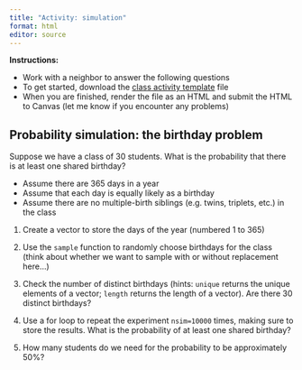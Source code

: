 ```yaml
---
title: "Activity: simulation"
format: html
editor: source
---
```


**Instructions:** 

* Work with a neighbor to answer the following questions 
* To get started, download the [class activity template](https://sta279-f25.github.io/class_activities/ca_12_template.qmd) file
* When you are finished, render the file as an HTML and submit the HTML to Canvas (let me know if you encounter any problems)

## Probability simulation: the birthday problem

Suppose we have a class of 30 students. What is the probability that there is at least one shared birthday?

* Assume there are 365 days in a year
* Assume that each day is equally likely as a birthday
* Assume there are no multiple-birth siblings (e.g. twins, triplets, etc.) in the class

1. Create a vector to store the days of the year (numbered 1 to 365)

2. Use the `sample` function to randomly choose birthdays for the class (think about whether we want to sample with or without replacement here...)

3. Check the number of distinct birthdays (hints: `unique` returns the unique elements of a vector; `length` returns the length of a vector). Are there 30 distinct birthdays?

4. Use a for loop to repeat the experiment `nsim=10000` times, making sure to store the results. What is the probability of at least one shared birthday?

5. How many students do we need for the probability to be approximately 50%?

